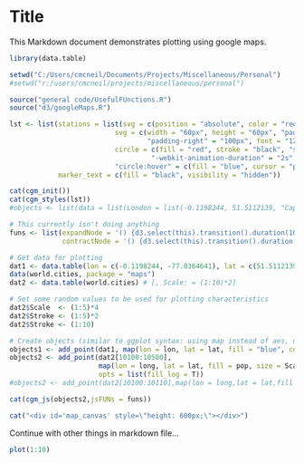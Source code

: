 Title
========================================================

This Markdown document demonstrates plotting using google maps. 

```{r, echo=FALSE, message=FALSE, warning=FALSE}
library(data.table)

setwd("C:/Users/cmcneil/Documents/Projects/Miscellaneous/Personal")
#setwd("r:/users/cmcneil/projects/miscellaneous/personal")

source("general code/UsefulFUnctions.R")
source("d3/googleMaps.R")

```

```{r, echo=FALSE, results='asis', warning=FALSE}
lst <- list(stations = list(svg = c(position = "absolute", color = "red"),
                          svg = c(width = "60px", height = "60px", "padding-bottom" = "100px", 
                                  "padding-right" = "100px", font = "12px sans-serif"),
                          circle = c(fill = "red", stroke = "black", "stroke-width" = "1px", "-webkit-animation-name" = "redPulse", 
                                   "-webkit-animation-duration" = "2s", "-webkit-animation-iteration-count" = "infinite"), 
                          "circle:hover" = c(fill = "blue", cursor = "pointer")), 
            marker_text = c(fill = "black", visibility = "hidden"))

cat(cgm_init())
cat(cgm_styles(lst))
#objects <- list(data = list(London = list(-0.1198244, 51.5112139, "Capital of Great Britain"), WashingtonDC = list(-77.0364641, 38.9072309, "Capital of United States")))

# This currently isn't doing anything
funs <- list(expandNode = '() {d3.select(this).transition().duration(1000).attr("r", 7)}', 
             contractNode = '() {d3.select(this).transition().duration(100).attr("r", 4)}')

# Get data for plotting
dat1 <- data.table(lon = c(-0.1198244, -77.0364641), lat = c(51.5112139, 38.9072309), city = c("London", "WashingtonDC"), description = c("Capital of Great Britain", "Capital of United States"))
data(world.cities, package = "maps")
dat2 <- data.table(world.cities) # [, Scale: = (1:10)*2]

# Set some random values to be used for plotting characteristics
dat2$Scale  <- (1:5)*4
dat2$Stroke <- (1:5)*2
dat2$Stroke <- (1:10)

# Create objects (similar to ggplot syntax: using map instead of aes, using add_point instead of geom_point)
objects1 <- add_point(dat1, map(lon = lon, lat = lat, fill = "blue", col = "seagreen", stroke = 2))
objects2 <- add_point(dat2[10100:10500],
                      map(lon = long, lat = lat, fill = pop, size = Scale, group = letters[Stroke], col = "red", alpha = .6),
                      opts = list(fill_log = T))
#objects2 <- add_point(dat2[10100:10110],map(lon = long,lat = lat,fill = "green"))

cat(cgm_js(objects2,jsFUNs = funs))


```


```{r,echo = FALSE,results = 'asis'}
cat("<div id='map_canvas' style=\"height: 600px;\"></div>")
```

Continue with other things in markdown file...

```{r,echo = FALSE}
plot(1:10)
```



